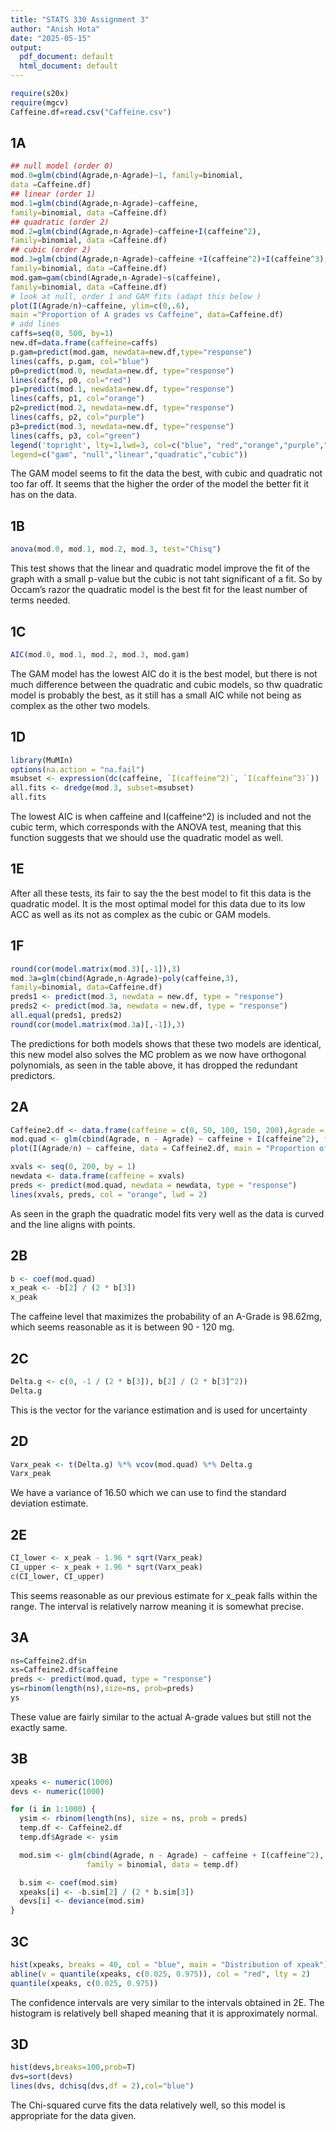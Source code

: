 ```yaml
---
title: "STATS 330 Assignment 3"
author: "Anish Hota"
date: "2025-05-15"
output:
  pdf_document: default
  html_document: default
---
```


```r
require(s20x)
require(mgcv)
Caffeine.df=read.csv("Caffeine.csv")
```

## 1A

```r
## null model (order 0)
mod.0=glm(cbind(Agrade,n-Agrade)~1, family=binomial,
data =Caffeine.df)
## linear (order 1)
mod.1=glm(cbind(Agrade,n-Agrade)~caffeine,
family=binomial, data =Caffeine.df)
## quadratic (order 2)
mod.2=glm(cbind(Agrade,n-Agrade)~caffeine+I(caffeine^2),
family=binomial, data =Caffeine.df)
## cubic (order 2)
mod.3=glm(cbind(Agrade,n-Agrade)~caffeine +I(caffeine^2)+I(caffeine^3),
family=binomial, data =Caffeine.df)
mod.gam=gam(cbind(Agrade,n-Agrade)~s(caffeine),
family=binomial, data =Caffeine.df)
# look at null, order 1 and GAM fits (adapt this below )
plot(I(Agrade/n)~caffeine, ylim=c(0,.6),
main ="Proportion of A grades vs Caffeine", data=Caffeine.df)
# add lines
caffs=seq(0, 500, by=1)
new.df=data.frame(caffeine=caffs)
p.gam=predict(mod.gam, newdata=new.df,type="response")
lines(caffs, p.gam, col="blue")
p0=predict(mod.0, newdata=new.df, type="response")
lines(caffs, p0, col="red")
p1=predict(mod.1, newdata=new.df, type="response")
lines(caffs, p1, col="orange")
p2=predict(mod.2, newdata=new.df, type="response")
lines(caffs, p2, col="purple")
p3=predict(mod.3, newdata=new.df, type="response")
lines(caffs, p3, col="green")
legend('topright', lty=1,lwd=3, col=c("blue", "red","orange","purple","green") ,
legend=c("gam", "null","linear","quadratic","cubic"))
```
The GAM model seems to fit the data the best, with cubic and quadratic not too far off. It seems that the higher the order of the model the better fit it has on the data.

## 1B

```r
anova(mod.0, mod.1, mod.2, mod.3, test="Chisq")
```
This test shows that the linear and quadratic model improve the fit of the graph with a small p-value but the cubic is not taht significant of a fit. So by Occam's razor the quadratic model is the best fit for the least number of terms needed.

## 1C

```r
AIC(mod.0, mod.1, mod.2, mod.3, mod.gam)
```
The GAM model has the lowest AIC do it is the best model, but there is not much difference between the quadratic and cubic models, so thw quadratic model is probably the best, as it still has a small AIC while not being as complex as the other two models.

## 1D

```r
library(MuMIn)
options(na.action = "na.fail")
msubset <- expression(dc(caffeine, `I(caffeine^2)`, `I(caffeine^3)`))
all.fits <- dredge(mod.3, subset=msubset)
all.fits
```
The lowest AIC is when caffeine and I(caffeine^2) is included and not the cubic term, which corresponds with the ANOVA test, meaning that this function suggests that we should use the quadratic model as well.

## 1E

After all these tests, its fair to say the the best model to fit this data is the quadratic model. It is the most optimal model for this data due to its low ACC as well as its not as complex as the cubic or GAM models.

## 1F

```r
round(cor(model.matrix(mod.3)[,-1]),3)
mod.3a=glm(cbind(Agrade,n-Agrade)~poly(caffeine,3),
family=binomial, data=Caffeine.df)
preds1 <- predict(mod.3, newdata = new.df, type = "response")
preds2 <- predict(mod.3a, newdata = new.df, type = "response")
all.equal(preds1, preds2)
round(cor(model.matrix(mod.3a)[,-1]),3)
```
The predictions for both models shows that these two models are identical, this new model also solves the MC problem as we now have orthogonal polynomials, as seen in the table above, it has dropped the redundant predictors.

## 2A

```r
Caffeine2.df <- data.frame(caffeine = c(0, 50, 100, 150, 200),Agrade = c(109, 155, 175, 158, 103),n = rep(300, 5))
mod.quad <- glm(cbind(Agrade, n - Agrade) ~ caffeine + I(caffeine^2), family = binomial, data = Caffeine2.df)
plot(I(Agrade/n) ~ caffeine, data = Caffeine2.df, main = "Proportion of A Grades vs Caffeine", ylim = c(0.3, 0.65), pch = 19)

xvals <- seq(0, 200, by = 1)
newdata <- data.frame(caffeine = xvals)
preds <- predict(mod.quad, newdata = newdata, type = "response")
lines(xvals, preds, col = "orange", lwd = 2)
```
As seen in the graph the quadratic model fits very well as the data is curved and the line aligns with points.

## 2B

```r
b <- coef(mod.quad)
x_peak <- -b[2] / (2 * b[3])
x_peak
```
The caffeine level that maximizes the probability of an A-Grade is 98.62mg, which seems reasonable as it is between 90 - 120 mg.

## 2C

```r
Delta.g <- c(0, -1 / (2 * b[3]), b[2] / (2 * b[3]^2))
Delta.g
```
This is the vector for the variance estimation and is used for uncertainty

## 2D

```r
Varx_peak <- t(Delta.g) %*% vcov(mod.quad) %*% Delta.g
Varx_peak
```
We have a variance of 16.50 which we can use to find the standard deviation estimate.

## 2E

```r
CI_lower <- x_peak - 1.96 * sqrt(Varx_peak)
CI_upper <- x_peak + 1.96 * sqrt(Varx_peak)
c(CI_lower, CI_upper)
```
This seems reasonable as our previous estimate for x_peak falls within the range. The interval is relatively narrow meaning it is somewhat precise.

## 3A

```r
ns=Caffeine2.df$n
xs=Caffeine2.df$caffeine
preds <- predict(mod.quad, type = "response")
ys=rbinom(length(ns),size=ns, prob=preds)
ys
```
These value are fairly similar to the actual A-grade values but still not the exactly same.

## 3B

```r
xpeaks <- numeric(1000)
devs <- numeric(1000)

for (i in 1:1000) {
  ysim <- rbinom(length(ns), size = ns, prob = preds)
  temp.df <- Caffeine2.df
  temp.df$Agrade <- ysim

  mod.sim <- glm(cbind(Agrade, n - Agrade) ~ caffeine + I(caffeine^2),
                 family = binomial, data = temp.df)

  b.sim <- coef(mod.sim)
  xpeaks[i] <- -b.sim[2] / (2 * b.sim[3])
  devs[i] <- deviance(mod.sim)
}
```

## 3C

```r
hist(xpeaks, breaks = 40, col = "blue", main = "Distribution of xpeak")
abline(v = quantile(xpeaks, c(0.025, 0.975)), col = "red", lty = 2)
quantile(xpeaks, c(0.025, 0.975))
```

The confidence intervals are very similar to the intervals obtained in 2E. The histogram is relatively bell shaped meaning that it is approximately normal.

## 3D

```r
hist(devs,breaks=100,prob=T)
dvs=sort(devs)
lines(dvs, dchisq(dvs,df = 2),col="blue")
```
The Chi-squared curve fits the data relatively well, so this model is appropriate for the data given.


